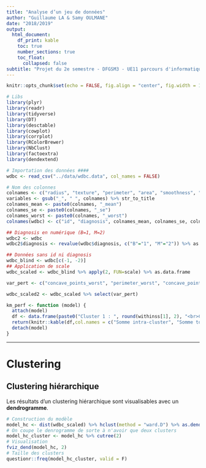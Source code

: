 ```yaml
---
title: "Analyse d’un jeu de données"
author: "Guillaume LA & Samy OULMANE"
date: "2018/2019"
output:
  html_document:
    df_print: kable
    toc: true
    number_sections: true
    toc_float:
      collapsed: false
subtitle: "Projet du 2e semestre - DFGSM3 - UE11 parcours d'informatique biomédicale"
---
```


```r
knitr::opts_chunk$set(echo = FALSE, fig.align = "center", fig.width = 10)

# Libs
library(plyr)
library(readr)
library(tidyverse)
library(DT)
library(desctable)
library(cowplot)
library(corrplot)
library(RColorBrewer)
library(NbClust)
library(factoextra)
library(dendextend)

# Importation des données ####
wdbc <- read_csv("../data/wdbc.data", col_names = FALSE)

# Nom des colonnes
colnames <- c("radius", "texture", "perimeter", "area", "smoothness", "compactness", "concavity",  "concave_points", "symmetry",  "fractal_dimension")
variables <- gsub("_", " ", colnames) %>% str_to_title
colnames_mean <- paste0(colnames, "_mean")
colnames_se <- paste0(colnames, "_se")
colnames_worst <- paste0(colnames, "_worst")
colnames(wdbc) <- c("id", "diagnosis", colnames_mean, colnames_se, colnames_worst)

## Diagnosis en numérique (B=1, M=2)
wdbc2 <- wdbc
wdbc2$diagnosis <- revalue(wdbc$diagnosis, c("B"="1", "M"="2")) %>% as.numeric

## Données sans id ni diagnosis
wdbc_blind <- wdbc[c(-1, -2)]
## Application de scale
wdbc_scaled <- wdbc_blind %>% apply(2, FUN=scale) %>% as.data.frame

var_pert <- c("concave_points_worst", "perimeter_worst", "concave_points_mean", "perimeter_mean", "concavity_mean", "concavity_worst", "compactness_mean", "compactness_worst", "perimeter_se" )

wdbc_scaled2 <- wdbc_scaled %>% select(var_pert)

km_perf <- function (model) {
  attach(model)
  df <- data.frame(paste0("Cluster 1 : ", round(withinss[1], 2), "<br>Cluster 2 : ", round(withinss[2], 2)), round(totss, 2), round(tot.withinss, 2), round(betweenss, 2))
  return(knitr::kable(df,col.names = c("Somme intra-cluster", "Somme totale", "Somme totale intra-cluster", "Somme inter-cluster"), align = "l"))
  detach(model)
}
```

***

# Clustering

## Clustering hiérarchique

Les résultats d'un clustering hiérarchique sont visualisables avec un **dendrogramme**.

```r
# Construction du modèle
model_hc <- dist(wdbc_scaled) %>% hclust(method = "ward.D") %>% as.dendrogram()
# On coupe le denrogramme de sorte à n'avoir que deux clusters
model_hc_cluster <- model_hc %>% cutree(2)
# Visualisation
fviz_dend(model_hc, 2)
# Taille des clusters
questionr::freq(model_hc_cluster, valid = F)
```


